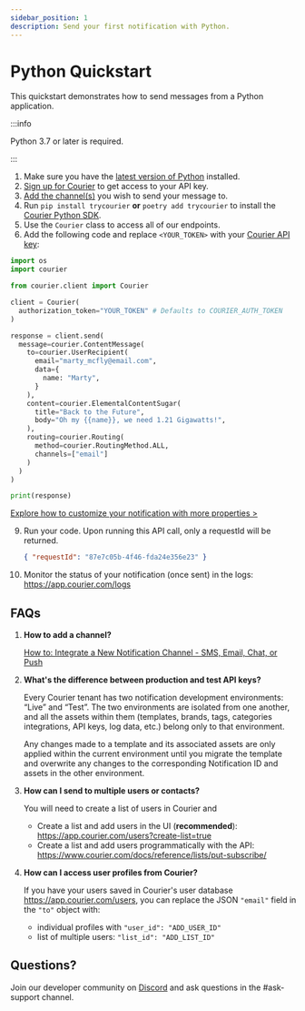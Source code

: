 ```yaml
---
sidebar_position: 1
description: Send your first notification with Python.
---
```

# Python Quickstart

This quickstart demonstrates how to send messages from a Python application.

:::info

Python 3.7 or later is required.

:::

1. Make sure you have the [latest version of Python](https://www.python.org/downloads/) installed.
2. [Sign up for Courier](https://app.courier.com/signup) to get access to your API key.
3. [Add the channel(s)](https://app.courier.com/integrations/catalog) you wish to send your message to.
4. Run `pip install trycourier` **or** `poetry add trycourier`
 to install the [Courier Python SDK](https://github.com/trycourier/courier-python).
5. Use the `Courier` class to access all of our endpoints.
6. Add the following code and replace `<YOUR_TOKEN>` with your [Courier API key](https://app.courier.com/settings/api-keys):

  ```python
  import os
  import courier

  from courier.client import Courier

  client = Courier(
    authorization_token="YOUR_TOKEN" # Defaults to COURIER_AUTH_TOKEN
  )

  response = client.send(
    message=courier.ContentMessage(
      to=courier.UserRecipient(
        email="marty_mcfly@email.com",
        data={
          name: "Marty",
        }
      ),
      content=courier.ElementalContentSugar(
        title="Back to the Future",
        body="Oh my {{name}}, we need 1.21 Gigawatts!",
      ),
      routing=courier.Routing(
        method=courier.RoutingMethod.ALL,
        channels=["email"]
      )
    )
  )

  print(response)
  ```

[Explore how to customize your notification with more properties >](../../../reference/send/message)

9. Run your code. Upon running this API call, only a requestId will be returned.
    ```json
    { "requestId": "87e7c05b-4f46-fda24e356e23" }
    ```
10. Monitor the status of your notification (once sent) in the logs: https://app.courier.com/logs

## FAQs

1. **How to add a channel?**
    
    [How to: Integrate a New Notification Channel - SMS, Email, Chat, or Push](https://www.youtube.com/watch?v=nAbRLOMv96w)
2. **What's the difference between production and test API keys?**
    
    Every Courier tenant has two notification development environments: “Live” and “Test”. The two environments are isolated from one another, and all the assets within them (templates, brands, tags, categories integrations, API keys, log data, etc.) belong only to that environment.

    Any changes made to a template and its associated assets are only applied within the current environment until you migrate the template and overwrite any changes to the corresponding Notification ID and assets in the other environment.
3. **How can I send to multiple users or contacts?**
    
    You will need to create a list of users in Courier and 
    - Create a list and add users in the UI (**recommended**): https://app.courier.com/users?create-list=true
    - Create a list and add users programmatically with the API: https://www.courier.com/docs/reference/lists/put-subscribe/
4. **How can I access user profiles from Courier?**
    
    If you have your users saved in Courier's user database https://app.courier.com/users, you can replace the JSON `"email"` field in the `"to"` object with:
    - individual profiles with `"user_id": "ADD_USER_ID"`
    - list of multiple users: `"list_id": "ADD_LIST_ID"`

## Questions?

Join our developer community on [Discord](https://discord.gg/wWGecZgs4k) and ask questions in the #ask-support channel.